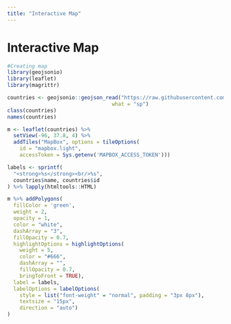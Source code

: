 ```yaml
---
title: "Interactive Map"
---
```


# Interactive Map

```r
#Creating map
library(geojsonio)
library(leaflet)
library(magrittr)

countries <- geojsonio::geojson_read("https://raw.githubusercontent.com/lvictory/maps-data/master/world.geo.json", 
                                  what = "sp")
class(countries)
names(countries)

m <- leaflet(countries) %>%
  setView(-96, 37.8, 4) %>%
  addTiles("MapBox", options = tileOptions(
    id = "mapbox.light",
    accessToken = Sys.getenv('MAPBOX_ACCESS_TOKEN')))

labels <- sprintf(
  "<strong>%s</strong><br/>%s",
  countries$name, countries$id
) %>% lapply(htmltools::HTML)

m %>% addPolygons(
  fillColor = 'green',
  weight = 2,
  opacity = 1,
  color = "white",
  dashArray = "3",
  fillOpacity = 0.7,
  highlightOptions = highlightOptions(
    weight = 5,
    color = "#666",
    dashArray = "",
    fillOpacity = 0.7,
    bringToFront = TRUE),
  label = labels,
  labelOptions = labelOptions(
    style = list("font-weight" = "normal", padding = "3px 8px"),
    textsize = "15px",
    direction = "auto")
)
```
